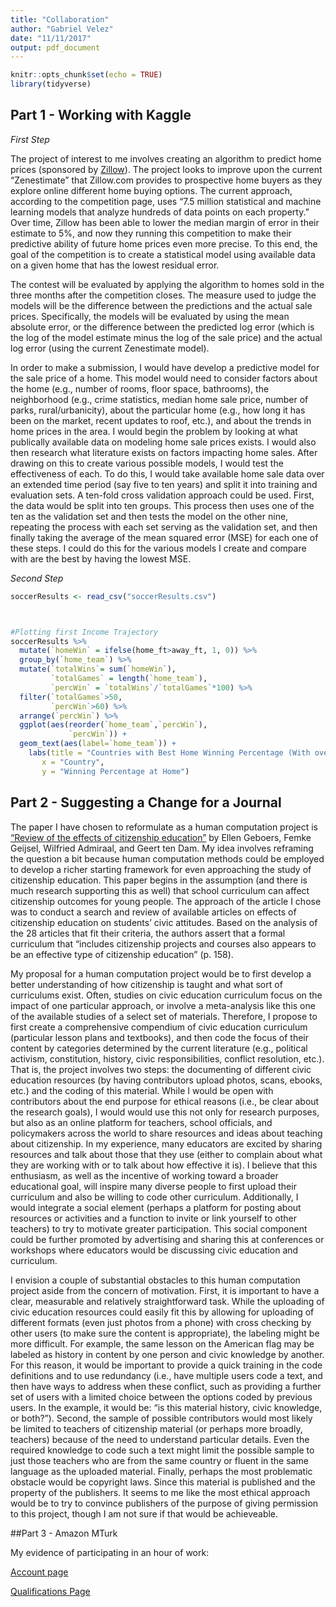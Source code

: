 ```yaml
---
title: "Collaboration"
author: "Gabriel Velez"
date: "11/11/2017"
output: pdf_document
---
```


```r
knitr::opts_chunk$set(echo = TRUE)
library(tidyverse)
```

## Part 1 - Working with Kaggle

*First Step*

The project of interest to me involves creating an algorithm to predict home prices (sponsored by [Zillow](https://www.kaggle.com/c/zillow-prize-1)).  The project looks to improve upon the current “Zenestimate” that Zillow.com provides to prospective home buyers as they explore online different home buying options.  The current approach, according to the competition page, uses “7.5 million statistical and machine learning models that analyze hundreds of data points on each property.”  Over time, Zillow has been able to lower the median margin of error in their estimate to 5%, and now they running this competition to make their predictive ability of future home prices even more precise.  To this end, the goal of the competition is to create a statistical model using available data on a given home that has the lowest residual error. 

The contest will be evaluated by applying the algorithm to homes sold in the three months after the competition closes.  The measure used to judge the models will be the difference between the predictions and the actual sale prices.  Specifically, the models will be evaluated by using the mean absolute error, or the difference between the predicted log error (which is the log of the model estimate minus the log of the sale price) and the actual log error (using the current Zenestimate model).

In order to make a submission, I would have develop a predictive model for the sale price of a home.  This model would need to consider factors about the home (e.g., number of rooms, floor space, bathrooms), the neighborhood (e.g., crime statistics, median home sale price, number of parks, rural/urbanicity), about the particular home (e.g., how long it has been on the market, recent updates to roof, etc.), and about the trends in home prices in the area.  I would begin the problem by looking at what publically available data on modeling home sale prices exists.  I would also then research what literature exists on factors impacting home sales.  After drawing on this to create various possible models, I would test the effectiveness of each.  To do this, I would take available home sale data over an extended time period (say five to ten years) and split it into training and evaluation sets. A ten-fold cross validation approach could be used. First, the data would be split into ten groups. This process then uses one of the ten as the validation set and then tests the model on the other nine, repeating the process with each set serving as the validation set, and then finally taking the average of the mean squared error (MSE) for each one of these steps. I could do this for the various models I create and compare with are the best by having the lowest MSE.


*Second Step*

```r
soccerResults <- read_csv("soccerResults.csv")



#Plotting first Income Trajectory
soccerResults %>%
  mutate(`homeWin` = ifelse(home_ft>away_ft, 1, 0)) %>%
  group_by(`home_team`) %>%
  mutate(`totalWins`= sum(`homeWin`), 
         `totalGames` = length(`home_team`), 
         `percWin` = `totalWins`/`totalGames`*100) %>%
  filter(`totalGames`>50, 
         `percWin`>60) %>%
  arrange(`percWin`) %>%
  ggplot(aes(reorder(`home_team`,`percWin`), 
             `percWin`)) +
  geom_text(aes(label=`home_team`)) +
    labs(title = "Countries with Best Home Winning Percentage (With over 50 Games Played)",
       x = "Country", 
       y = "Winning Percentage at Home") 

```

## Part 2 - Suggesting a Change for a Journal

The paper I have chosen to reformulate as a human computation project is ["Review of the effects of citizenship education"](http://www.sciencedirect.com/science/article/pii/S1747938X12000176) by Ellen Geboers, Femke Geijsel, Wilfried Admiraal, and Geert ten Dam.  My idea involves reframing the question a bit because human computation methods could be employed to develop a richer starting framework for even approaching the study of citizenship education.  This paper begins in the assumption (and there is much research supporting this as well) that school curriculum can affect citizenship outcomes for young people.  The approach of the article I chose was to conduct a search and review of available articles on effects of citizenship education on students’ civic attitudes.  Based on the analysis of the 28 articles that fit their criteria, the authors assert that a formal curriculum that “includes citizenship projects and courses also appears to be an effective type of citizenship education” (p. 158).

My proposal for a human computation project would be to first develop a better understanding of how citizenship is taught and what sort of curriculums exist.  Often, studies on civic education curriculum focus on the impact of one particular approach, or involve a meta-analysis like this one of the available studies of a select set of materials.  Therefore, I propose to first create a comprehensive compendium of civic education curriculum (particular lesson plans and textbooks), and then code the focus of their content by categories determined by the current literature (e.g., political activism, constitution, history, civic responsibilities, conflict resolution, etc.).  That is, the project involves two steps: the documenting of different civic education resources (by having contributors upload photos, scans, ebooks, etc.) and the coding of this material.  While I would be open with contributors about the end purpose for ethical reasons (i.e., be clear about the research goals), I would would use this not only for research purposes, but also as an online platform for teachers, school officials, and policymakers across the world to share resources and ideas about teaching about citizenship.  In my experience, many educators are excited by sharing resources and talk about those that they use (either to complain about what they are working with or to talk about how effective it is).  I believe that this enthusiasm, as well as the incentive of working toward a broader educational goal, will inspire many diverse people to first upload their curriculum and also be willing to code other curriculum. Additionally, I would integrate a social element (perhaps a platform for posting about resources or activities and a function to invite or link yourself to other teachers) to try to motivate greater participation.  This social component could be further promoted by advertising and sharing this at conferences or workshops where educators would be discussing civic education and curriculum.

I envision a couple of substantial obstacles to this human computation project aside from the concern of motivation.  First, it is important to have a clear, measurable and relatively straightforward task.  While the uploading of civic education resources could easily fit this by allowing for uploading of different formats (even just photos from a phone) with cross checking by other users (to make sure the content is appropriate), the labeling might be more difficult.  For example, the same lesson on the American flag may be labeled as history in content by one person and civic knowledge by another.  For this reason, it would be important to provide a quick training in the code definitions and to use redundancy (i.e., have multiple users code a text, and then have ways to address when these conflict, such as providing a further set of users with a limited choice between the options coded by previous users. In the example, it would be: "is this material history, civic knowledge, or both?").  Second, the sample of possible contributors would most likely be limited to teachers of citizenship material (or perhaps more broadly, teachers) because of the need to understand particular details.  Even the required knowledge to code such a text might limit the possible sample to just those teachers who are from the same country or fluent in the same language as the uploaded material.  Finally, perhaps the most problematic obstacle would be copyright laws.  Since this material is published and the property of the publishers.  It seems to me like the most ethical approach would be to try to convince publishers of the purpose of giving permission to this project, though I am not sure if that would be achieveable.


##Part 3 - Amazon MTurk

My evidence of participating in an hour of work:

[Account page](Velez_account.png)

[Qualifications Page](Velez_qualifications.png)
